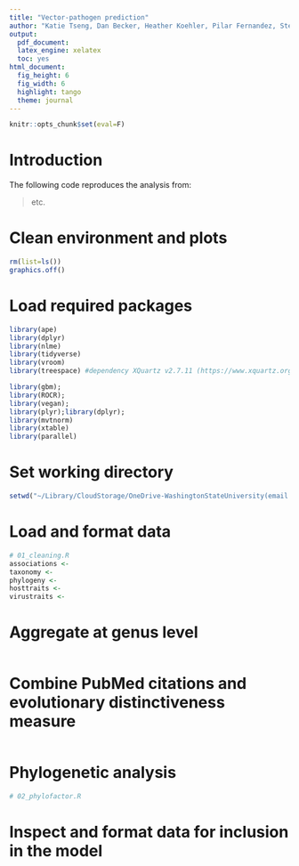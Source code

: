 ```yaml
---
title: "Vector-pathogen prediction"
author: "Katie Tseng, Dan Becker, Heather Koehler, Pilar Fernandez, Stephanie Seiphert"
output:
  pdf_document:
  latex_engine: xelatex
  toc: yes
html_document:
  fig_height: 6
  fig_width: 6
  highlight: tango
  theme: journal
---
```


```r
knitr::opts_chunk$set(eval=F)
```

# Introduction

The following code reproduces the analysis from:

> etc.


# Clean environment and plots

```r
rm(list=ls()) 
graphics.off()
```

# Load required packages

```r
library(ape)
library(dplyr)
library(nlme)
library(tidyverse)
library(vroom)
library(treespace) #dependency XQuartz v2.7.11 (https://www.xquartz.org/releases/XQuartz-2.7.11.html); for help installing, see https://stackoverflow.com/questions/66011929/package-rgl-in-r-not-loading-in-mac-os/66127391#66127391

library(gbm);
library(ROCR);
library(vegan);
library(plyr);library(dplyr);
library(mvtnorm)
library(xtable)
library(parallel)
```

# Set working directory

```r
setwd("~/Library/CloudStorage/OneDrive-WashingtonStateUniversity(email.wsu.edu)/Fernandez Lab/Projects (Active)/OPV Host Prediction/GitHub/PoxHost/")
```

# Load and format data
```r

# 01_cleaning.R
associations <- 
taxonomy <-
phylogeny <- 
hosttraits <-
virustraits <-

```

# Aggregate at genus level

```r
```

# Combine PubMed citations and evolutionary distinctiveness measure

```r
```

# Phylogenetic analysis

```r

# 02_phylofactor.R

```

# Inspect and format data for inclusion in the model

```r

```

# 

```r
```

# 

```r
```

# 

```r
```

# 